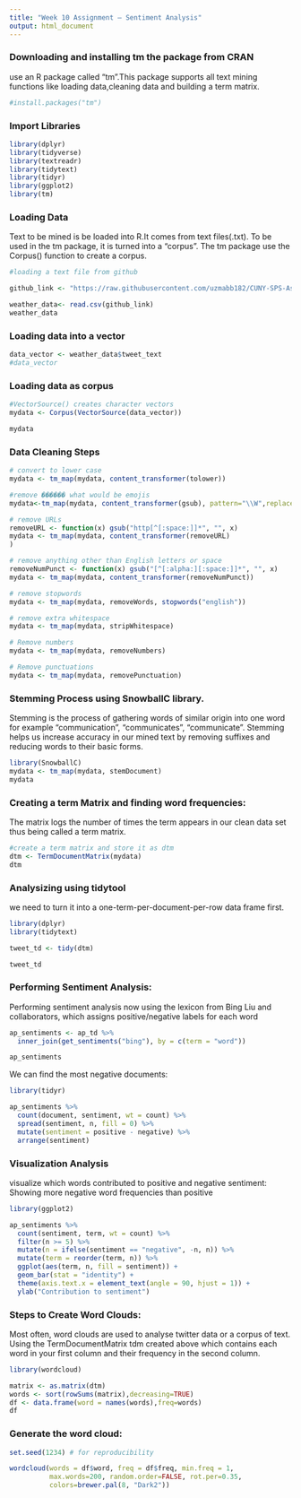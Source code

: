 ```yaml
---
title: "Week 10 Assignment – Sentiment Analysis"
output: html_document
---
```


### Downloading and installing tm the package from CRAN

use an R package called “tm”.This package supports all text mining functions like loading data,cleaning data and building a term matrix.
```r

#install.packages("tm")

```

### Import Libraries

```r
library(dplyr)
library(tidyverse)
library(textreadr)
library(tidytext)
library(tidyr)
library(ggplot2)
library(tm)
```

### Loading Data

Text to be mined is be loaded into R.It comes from text files(.txt).
To be used in the tm package, it is turned into a “corpus”.
The tm package use the Corpus() function to create a corpus.

```r
#loading a text file from github

github_link <- "https://raw.githubusercontent.com/uzmabb182/CUNY-SPS-Assignments/main/data_607/week10/weather-tweet.csv"

weather_data<- read.csv(github_link)
weather_data
```

### Loading data into a vector

```r
data_vector <- weather_data$tweet_text                         
#data_vector
```

### Loading data as corpus

```r
#VectorSource() creates character vectors
mydata <- Corpus(VectorSource(data_vector))

mydata
```

### Data Cleaning Steps

```r
# convert to lower case
mydata <- tm_map(mydata, content_transformer(tolower))
```

```r
#remove ������ what would be emojis
mydata<-tm_map(mydata, content_transformer(gsub), pattern="\\W",replace=" ")
```

```r
# remove URLs
removeURL <- function(x) gsub("http[^[:space:]]*", "", x)
mydata <- tm_map(mydata, content_transformer(removeURL)
)
```

```r
# remove anything other than English letters or space
removeNumPunct <- function(x) gsub("[^[:alpha:][:space:]]*", "", x)
mydata <- tm_map(mydata, content_transformer(removeNumPunct))
```

```r
# remove stopwords
mydata <- tm_map(mydata, removeWords, stopwords("english"))
```

```r
# remove extra whitespace
mydata <- tm_map(mydata, stripWhitespace)
```

```r
# Remove numbers
mydata <- tm_map(mydata, removeNumbers)

```

```r
# Remove punctuations
mydata <- tm_map(mydata, removePunctuation)
```

### Stemming Process using SnowballC library.
Stemming is the process of gathering words of similar origin into one word for example “communication”, “communicates”, “communicate”. Stemming helps us increase accuracy in our mined text by removing suffixes and reducing words to their basic forms.

```r
library(SnowballC)
mydata <- tm_map(mydata, stemDocument)
mydata
```

### Creating a term Matrix and finding word frequencies:

The matrix logs the number of times the term appears in our clean data set thus being called a term matrix.

```r
#create a term matrix and store it as dtm
dtm <- TermDocumentMatrix(mydata)
dtm
```

### Analysizing using tidytool

we need to turn it into a one-term-per-document-per-row data frame first.
```r

library(dplyr)
library(tidytext)

tweet_td <- tidy(dtm)

tweet_td
```
### Performing Sentiment Analysis:

Performing sentiment analysis now using the lexicon from Bing Liu and collaborators, which assigns positive/negative labels for each word

```r
ap_sentiments <- ap_td %>%
  inner_join(get_sentiments("bing"), by = c(term = "word"))

ap_sentiments
```

We can find the most negative documents:

```r
library(tidyr)

ap_sentiments %>%
  count(document, sentiment, wt = count) %>%
  spread(sentiment, n, fill = 0) %>%
  mutate(sentiment = positive - negative) %>%
  arrange(sentiment)
```

### Visualization Analysis

visualize which words contributed to positive and negative sentiment:
Showing more negative word frequencies than positive
```r
library(ggplot2)

ap_sentiments %>%
  count(sentiment, term, wt = count) %>%
  filter(n >= 5) %>%
  mutate(n = ifelse(sentiment == "negative", -n, n)) %>%
  mutate(term = reorder(term, n)) %>%
  ggplot(aes(term, n, fill = sentiment)) +
  geom_bar(stat = "identity") +
  theme(axis.text.x = element_text(angle = 90, hjust = 1)) +
  ylab("Contribution to sentiment")
```

### Steps to Create Word Clouds:

Most often, word clouds are used to analyse twitter data or a corpus of text.
Using the TermDocumentMatrix tdm created above which contains each word in your 
first column and their frequency in the second column.

```r
library(wordcloud)

matrix <- as.matrix(dtm) 
words <- sort(rowSums(matrix),decreasing=TRUE) 
df <- data.frame(word = names(words),freq=words)
df
```

### Generate the word cloud:

```r
set.seed(1234) # for reproducibility 

wordcloud(words = df$word, freq = df$freq, min.freq = 1,
          max.words=200, random.order=FALSE, rot.per=0.35,
          colors=brewer.pal(8, "Dark2"))
```

